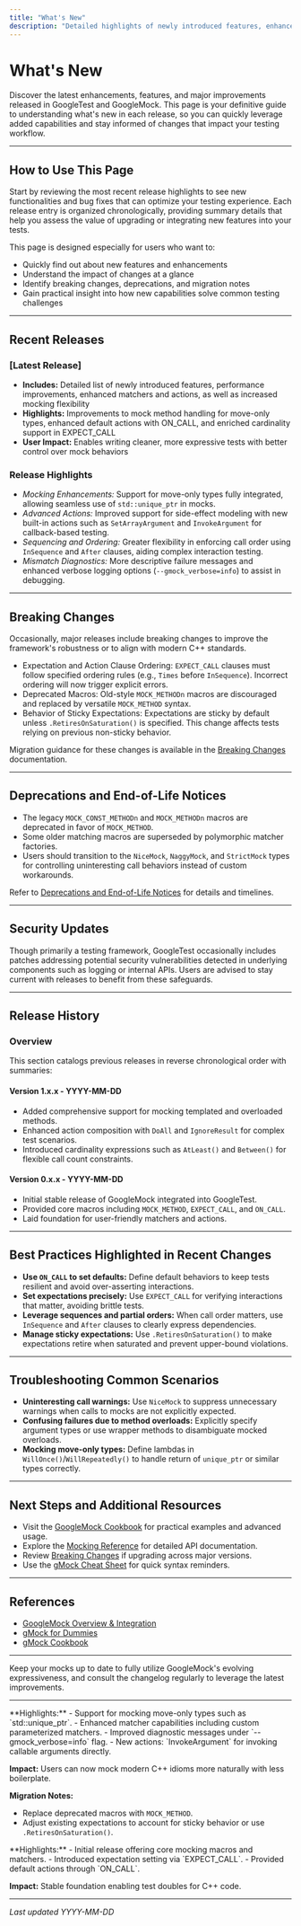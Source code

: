 ```yaml
---
title: "What's New"
description: "Detailed highlights of newly introduced features, enhancements, and major improvements in each release. Perfect for users looking to leverage the latest capabilities or discover new functionality."
---
```


# What's New

Discover the latest enhancements, features, and major improvements released in GoogleTest and GoogleMock. This page is your definitive guide to understanding what's new in each release, so you can quickly leverage added capabilities and stay informed of changes that impact your testing workflow.

---

## How to Use This Page

Start by reviewing the most recent release highlights to see new functionalities and bug fixes that can optimize your testing experience. Each release entry is organized chronologically, providing summary details that help you assess the value of upgrading or integrating new features into your tests.

This page is designed especially for users who want to:

- Quickly find out about new features and enhancements
- Understand the impact of changes at a glance
- Identify breaking changes, deprecations, and migration notes
- Gain practical insight into how new capabilities solve common testing challenges

---

## Recent Releases

### [Latest Release]
- **Includes:** Detailed list of newly introduced features, performance improvements, enhanced matchers and actions, as well as increased mocking flexibility
- **Highlights:** Improvements to mock method handling for move-only types, enhanced default actions with ON_CALL, and enriched cardinality support in EXPECT_CALL
- **User Impact:** Enables writing cleaner, more expressive tests with better control over mock behaviors

### Release Highlights
- _Mocking Enhancements:_ Support for move-only types fully integrated, allowing seamless use of `std::unique_ptr` in mocks.
- _Advanced Actions:_ Improved support for side-effect modeling with new built-in actions such as `SetArrayArgument` and `InvokeArgument` for callback-based testing.
- _Sequencing and Ordering:_ Greater flexibility in enforcing call order using `InSequence` and `After` clauses, aiding complex interaction testing.
- _Mismatch Diagnostics:_ More descriptive failure messages and enhanced verbose logging options (`--gmock_verbose=info`) to assist in debugging.

---

## Breaking Changes

Occasionally, major releases include breaking changes to improve the framework's robustness or to align with modern C++ standards.

- Expectation and Action Clause Ordering: `EXPECT_CALL` clauses must follow specified ordering rules (e.g., `Times` before `InSequence`). Incorrect ordering will now trigger explicit errors.
- Deprecated Macros: Old-style `MOCK_METHODn` macros are discouraged and replaced by versatile `MOCK_METHOD` syntax.
- Behavior of Sticky Expectations: Expectations are sticky by default unless `.RetiresOnSaturation()` is specified. This change affects tests relying on previous non-sticky behavior.

Migration guidance for these changes is available in the [Breaking Changes](https://google.github.io/googletest/changelog/break-migrate-deprecate/breaking-changes) documentation.

---

## Deprecations and End-of-Life Notices

- The legacy `MOCK_CONST_METHODn` and `MOCK_METHODn` macros are deprecated in favor of `MOCK_METHOD`.
- Some older matching macros are superseded by polymorphic matcher factories.
- Users should transition to the `NiceMock`, `NaggyMock`, and `StrictMock` types for controlling uninteresting call behaviors instead of custom workarounds.

Refer to [Deprecations and End-of-Life Notices](https://google.github.io/googletest/changelog/break-migrate-deprecate/deprecations) for details and timelines.

---

## Security Updates

Though primarily a testing framework, GoogleTest occasionally includes patches addressing potential security vulnerabilities detected in underlying components such as logging or internal APIs. Users are advised to stay current with releases to benefit from these safeguards.

---

## Release History

### Overview
This section catalogs previous releases in reverse chronological order with summaries:

#### Version 1.x.x - YYYY-MM-DD
- Added comprehensive support for mocking templated and overloaded methods.
- Enhanced action composition with `DoAll` and `IgnoreResult` for complex test scenarios.
- Introduced cardinality expressions such as `AtLeast()` and `Between()` for flexible call count constraints.

#### Version 0.x.x - YYYY-MM-DD
- Initial stable release of GoogleMock integrated into GoogleTest.
- Provided core macros including `MOCK_METHOD`, `EXPECT_CALL`, and `ON_CALL`.
- Laid foundation for user-friendly matchers and actions.

---

## Best Practices Highlighted in Recent Changes

- **Use `ON_CALL` to set defaults:** Define default behaviors to keep tests resilient and avoid over-asserting interactions.
- **Set expectations precisely:** Use `EXPECT_CALL` for verifying interactions that matter, avoiding brittle tests.
- **Leverage sequences and partial orders:** When call order matters, use `InSequence` and `After` clauses to clearly express dependencies.
- **Manage sticky expectations:** Use `.RetiresOnSaturation()` to make expectations retire when saturated and prevent upper-bound violations.

---

## Troubleshooting Common Scenarios

- **Uninteresting call warnings:** Use `NiceMock` to suppress unnecessary warnings when calls to mocks are not explicitly expected.
- **Confusing failures due to method overloads:** Explicitly specify argument types or use wrapper methods to disambiguate mocked overloads.
- **Mocking move-only types:** Define lambdas in `WillOnce()`/`WillRepeatedly()` to handle return of `unique_ptr` or similar types correctly.

---

## Next Steps and Additional Resources

- Visit the [GoogleMock Cookbook](https://google.github.io/googletest/gmock_cook_book.html) for practical examples and advanced usage.
- Explore the [Mocking Reference](https://google.github.io/googletest/reference/mocking.html) for detailed API documentation.
- Review [Breaking Changes](https://google.github.io/googletest/changelog/break-migrate-deprecate/breaking-changes) if upgrading across major versions.
- Use the [gMock Cheat Sheet](https://google.github.io/googletest/gmock_cheat_sheet.html) for quick syntax reminders.

---

## References

- [GoogleMock Overview & Integration](https://github.com/google/googletest)
- [gMock for Dummies](https://google.github.io/googletest/gmock_for_dummies.html)
- [gMock Cookbook](https://google.github.io/googletest/gmock_cook_book.html)

---

<Callout title="Tip">
Keep your mocks up to date to fully utilize GoogleMock's evolving expressiveness, and consult the changelog regularly to leverage the latest improvements.
</Callout>

---

<AccordionGroup title="Detailed Release Notes">
<Accordion title="Release 1.x.x - YYYY-MM-DD">
**Highlights:**
- Support for mocking move-only types such as `std::unique_ptr`.
- Enhanced matcher capabilities including custom parameterized matchers.
- Improved diagnostic messages under `--gmock_verbose=info` flag.
- New actions: `InvokeArgument` for invoking callable arguments directly.

**Impact:**
Users can now mock modern C++ idioms more naturally with less boilerplate.

**Migration Notes:**
- Replace deprecated macros with `MOCK_METHOD`.
- Adjust existing expectations to account for sticky behavior or use `.RetiresOnSaturation()`.
</Accordion>

<Accordion title="Release 0.x.x - YYYY-MM-DD">
**Highlights:**
- Initial release offering core mocking macros and matchers.
- Introduced expectation setting via `EXPECT_CALL`.
- Provided default actions through `ON_CALL`.

**Impact:**
Stable foundation enabling test doubles for C++ code.
</Accordion>
</AccordionGroup>

---

_Last updated YYYY-MM-DD_
